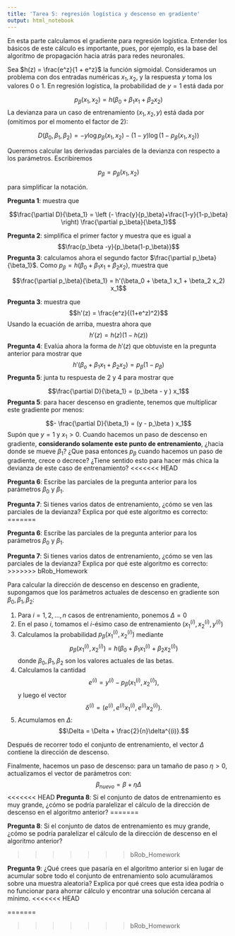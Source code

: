 ```yaml
---
title: 'Tarea 5: regresión logística y descenso en gradiente'
output: html_notebook
---
```


En esta parte calculamos el gradiente para regresión logística. Entender los
básicos de este cálculo es importante, pues, por ejemplo, es la base del algoritmo
de propagación hacia atrás para redes neuronales.

Sea $h(z) = \frac{e^z}{1 + e^z}$ la función sigmoidal. Consideramos un 
problema con dos entradas numéricas $x_1, x_2$, y
la respuesta $y$ toma los valores 0 o 1. En regresión logística,
la probabilidad de  $y=1$ está dada por

$$p_\beta (x_1, x_2) = h(\beta_0 + \beta_1 x_1 + \beta_2 x_2)$$
La devianza para un caso de entrenamiento $(x_1, x_2, y)$ está dada por (omitimos
por el momento el factor de 2):

$$D(\beta_0, \beta_1, \beta_2) = -y\log p_\beta (x_1, x_2) - (1-y)\log(1-p_\beta (x_1, x_2))$$

Queremos calcular las derivadas parciales de la devianza con
respecto a los parámetros. Escribiremos

$$p_\beta = p_\beta (x_1, x_2)$$ 

para simplificar la notación.

**Pregunta 1**: muestra que

$$\frac{\partial D}{\beta_1} = \left (- \frac{y}{p_\beta}+\frac{1-y}{1-p_\beta} \right) \frac{\partial p_\beta}{\beta_1}$$ 

**Pregunta 2**: simplifica el primer factor y muestra que es igual a
$$\frac{p_\beta -y}{p_\beta(1-p_\beta)}$$
**Pregunta 3**: calculamos ahora el segundo factor $\frac{\partial p_\beta}{\beta_1}$.
Como $p_\beta = h(\beta_0 + \beta_1 x_1 + \beta_2 x_2)$, muestra que

$$\frac{\partial p_\beta}{\beta_1} = h'(\beta_0 + \beta_1 x_1 + \beta_2 x_2) x_1$$

**Pregunta 3**: muestra que
$$h'(z) = \frac{e^z}{(1+e^z)^2}$$
Usando la ecuación de arriba, muestra ahora que
$$h'(z) = h(z)(1 - h(z))$$
**Pregunta 4**: Evalúa ahora la forma de $h'(z)$ que obtuviste en la pregunta
anterior para mostrar que
$$h'(\beta_o + \beta_1 x_1 + \beta_2 x_2) = p_\beta (1-p_\beta)$$
**Pregunta 5**: junta tu respuesta de 2 y 4 para mostrar que

$$\frac{\partial D}{\beta_1} = (p_\beta - y ) x_1$$
**Pregunta 5**: para hacer descenso en gradiente, tenemos que multiplicar este gradiente
por menos:

$$- \frac{\partial D}{\beta_1} = (y - p_\beta ) x_1$$
Supón que $y = 1$ y $x_1>0$. Cuando hacemos un paso de descenso en gradiente, **considerando
solamente este punto de entrenamiento**,
¿hacia donde se mueve $\beta_1$? ¿Que pasa entonces $p_\beta$ cuando hacemos un paso
de gradiente, crece o decrece? ¿Tiene sentido esto para hacer más chica la devianza de este
caso de entrenamiento?
<<<<<<< HEAD

**Pregunta 6**: Escribe las parciales de la pregunta anterior para los parámetros $\beta_0$
y $\beta_1$.

**Pregunta 7**: Si tienes varios datos de entrenamiento, ¿cómo se ven las parciales
de la devianza?  Explica por qué este 
algoritmo es correcto:
=======
<!-- - Tenemos que hacer la probabilidad más cerca de 1, por lo que tenemos que hacer el coeficiente "beta" más grande. -->


**Pregunta 6**: Escribe las parciales de la pregunta anterior para los parámetros $\beta_0$
y $\beta_1$.
<!-- - Con respecto a "Beta 2" va a ser igual a "Beta 1". -->
<!-- - Con respecto a "Beta 0" no hay una constante multiplicando. -->


**Pregunta 7**: Si tienes varios datos de entrenamiento, ¿cómo se ven las parciales
de la devianza?  Explica por qué este algoritmo es correcto:
>>>>>>> bRob_Homework

Para calcular la dirección de descenso en descenso en gradiente,
supongamos que los parámetros actuales de descenso en gradiente son $\beta_0, \beta_1, \beta_2$:

1. Para $i=1,2, \ldots, n$ casos de entrenamiento, ponemos $\Delta = 0$
2. En el paso $i$, tomamos el $i$-ésimo caso de entrenamiento $(x_1^{(i)}, x_2^{(i)}, y^{(i)})$
3. Calculamos la probabilidad $p_\beta(x_1^{(i)}, x_2^{(i)})$ mediante
$$p_\beta(x_1^{(i)}, x_2^{(i)}) = h(\beta_0 + \beta_1 x_1^{(i)} + \beta_2 x_2^{(i)})$$
donde $\beta_0, \beta_1, \beta_2$ son los valores actuales de las betas.
4. Calculamos la cantidad 
$$e^{(i)} = y^{(i)} - p_\beta(x_1^{(i)}, x_2^{(i)}),$$
y luego el vector
$$\delta^{(i)} = (e^{(i)}, e^{(i)}x_1^{(i)}, e^{(i)}x_2^{(i)}). $$ 
5. Acumulamos en $\Delta$:
$$\Delta = \Delta + \frac{2}{n}\delta^{(i)}.$$ 



Después de recorrer todo el conjunto de entrenamiento, el vector $\Delta$ contiene
la dirección de descenso.

Finalmente, hacemos un paso de descenso: para un tamaño de paso $\eta>0$, actualizamos
el vector de parámetros con:
$$\beta_{nuevo} = \beta + \eta\Delta$$
<<<<<<< HEAD
**Pregunta 8**: Si el conjunto de datos de entrenamiento es muy grande, ¿cómo se podría
paralelizar el cálculo de la dirección de descenso en el algoritmo anterior?
=======
<!-- - Delta es el acumulado de la devianza.  -->
<!-- - Paso 4: calculamos eso porque es el factor común -->
<!-- - Paso 5: ahí vamos actualizando y acumulando los resultados de la devianza. -->
<!--   - La delta corresponde al gradiente de "D" -->
<!-- - Final: ya que tenemos la dirección del aprendizaje, nos movemos en esa dirección según el valor de "eta" -->


**Pregunta 8**: Si el conjunto de datos de entrenamiento es muy grande, ¿cómo se podría
paralelizar el cálculo de la dirección de descenso en el algoritmo anterior?
<!-- - Si tienes un conjunto grande, ese conjunto está distribuido sobre varias computadoras. -->
<!-- - Lo más caro es mover datos de compu a compu -->
<!-- - Debes de llevar el cálculo a los datos -->
<!-- - Cada computadora tiene una parte de los datos y sobre esta se hacen los cálculos y se obtiene el resultado. -->
<!-- - Acumulas los resultados en un vector, juntas todos los resultados que obtienes (sumando vector) y de ahí ya obtienes tu resultado. -->
<!-- - Es muy fácil paralelizar este procedimiento. -->

>>>>>>> bRob_Homework

**Pregunta 9**: ¿Qué crees que pasaría en el algoritmo anterior si en lugar de acumular
sobre todo el conjunto de entrenamiento solo acumuláramos sobre una muestra aleatoria? Explica
por qué crees que esta idea podría o no funcionar para ahorrar cálculo y encontrar 
una solución cercana al mínimo.
<<<<<<< HEAD

=======
<!-- - Se le llama a esto decenso en gradiente estocástico/ -->
<!-- - Como es un algoritmo estocásitico puede nunca converger, ya que estará saltando por varios lados. -->
<!-- - No necesitar procesar todos los datos para estimar gradiente. -->
<!-- - Podemos tener una buena aproximación con una muestra aleatoria de datos. -->
<!-- - La idea general es hacer estimación con una muestra de datos para ahorrarte muchos recursos. -->
<!-- - Tal vez el paso va a ser más chico pero eso es menos costoso. -->

<!-- # COMENTARIOS ADICIONALES -->
<!-- - El problema al que te puedes encotrar con regresiones logísticas es que las clases sean separables completamente. -->
<!-- - El problema ahí es que no converga porque la devianza se va a cero. -->
<!-- - Esto correspondería a una degeneración de la regresión logística. -->
<!-- - Cuando te pasa esto no necesariamente se trata de algo triste. -->
>>>>>>> bRob_Homework




